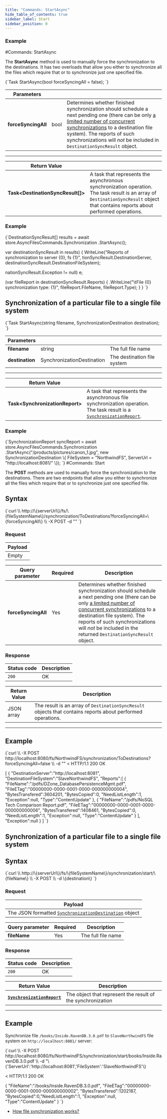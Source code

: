 ```yaml
---
title: "Commands: StartAsync"
hide_table_of_contents: true
sidebar_label: Start
sidebar_position: 0
---
```





### Example
<LanguageSwitcher supportedLanguages={supportedLanguages} />
<LanguageContent language="csharp">
#Commands: StartAsync

The **StartAsync** method is used to manually force the synchronization to the destinations. It has two overloads that allow you either to synchronize all the files which require that or to synchronize just one specified file.



<TabItem value="start_1" label="start_1">
<CodeBlock language="csharp">
{`Task<DestinationSyncResult[]> StartAsync(bool forceSyncingAll = false);
`}
</CodeBlock>
</TabItem>

| Parameters | | |
| ------------- | ------------- | ----- |
| **forceSyncingAll** | bool | Determines whether finished synchronization should schedule a next pending one (there can be only [a limited number of concurrent synchronizations](../../../synchronization/configurations.mdx#ravensynchronizationconfig) to a destination file system). The reports of such synchronizations will *not* be included in `DestinationSyncResult` object. |


---

| Return Value | |
| ------------- | ------------- |
| **Task&lt;DestinationSyncResult[]&gt;** | A task that represents the asynchronous synchronization operation. The task result is an array of `DestinationSyncResult` object that contains reports about performed operations. |


### Example

<TabItem value="start_4" label="start_4">
<CodeBlock language="csharp">
{`DestinationSyncResult[] results = await store.AsyncFilesCommands.Synchronization
		.StartAsync();

var destinationSyncResult in results)
			\{
WriteLine("Reports of synchronization to server \{0\}, fs \{1\}", 
tionSyncResult.DestinationServer, destinationSyncResult.DestinationFileSystem);

nationSyncResult.Exception != null)
e;

(var fileReport in destinationSyncResult.Reports)
				\{
.WriteLine("\\tFile \{0\} synchronization type: \{1\}", fileReport.FileName, fileReport.Type);
				\}
			\}
`}
</CodeBlock>
</TabItem>



## Synchronization of a particular file to a single file system

<TabItem value="start_2" label="start_2">
<CodeBlock language="csharp">
{`Task<SynchronizationReport> StartAsync(string filename, SynchronizationDestination destination);
`}
</CodeBlock>
</TabItem>

| Parameters | | |
| ------------- | ------------- | ----- |
| **filename** | string | The full file name |
| **destination** | SynchronizationDestination | The destination file system |


---

| Return Value | |
| ------------- | ------------- |
| **Task&lt;SynchronizationReport&gt;** | A task that represents the asynchronous file synchronization operation. The task result is a [`SynchronizationReport`](../../../../glossary/synchronization-report.mdx).  |


### Example

<TabItem value="start_5" label="start_5">
<CodeBlock language="csharp">
{`SynchronizationReport syncReport = await store.AsyncFilesCommands.Synchronization
											.StartAsync("/products/pictures/canon_1.jpg", 
														new SynchronizationDestination
														\{
															FileSystem = "NorthwindFS",
															ServerUrl = "http://localhost:8081/"
														\});
`}
</CodeBlock>
</TabItem>




</LanguageContent>
<LanguageContent language="http">
#Commands: Start

The **POST** methods are used to manually force the synchronization to the destinations. 
There are two endpoints that allow you either to synchronize all the files which require that or to synchronize just one specified file.



## Syntax

<TabItem value="json" label="json">
<CodeBlock language="json">
{`curl \\
	http://\{serverUrl\}/fs/\{fileSystemName\}/synchronization/ToDestinations?forceSyncingAll=\{forceSyncingAll\}  \\
	-X POST 
    -d ""
`}
</CodeBlock>
</TabItem>

### Request

| Payload |
| ------- |
| Empty|

| Query parameter | Required | Description |
| ------------- | -- | ---- |
| **forceSyncingAll** | Yes | Determines whether finished synchronization should schedule a next pending one (there can be only [a limited number of concurrent synchronizations](../../../synchronization/configurations.mdx#ravensynchronizationconfig) to a destination file system). The reports of such synchronizations will *not* be included in the returned `DestinationSyncResult` object.  |

### Response

| Status code | Description |
| ----------- | - |
| `200` | OK |

| Return Value | Description |
| ------------- | ------------- |
| JSON array | The result is an array of `DestinationSyncResult` objects that contains reports about performed operations. |
---

## Example

<TabItem value="json" label="json">
<CodeBlock language="json">
{`curl \\
	-X POST http://localhost:8080/fs/NorthwindFS/synchronization/ToDestinations?forceSyncingAll=false \\
    -d ""
< HTTP/1.1 200 OK

[
    \{
        "DestinationServer":"http://localhost:8081",
        "DestinationFileSystem":"SlaveNorthwindFS",
        "Reports":[
            \{
                "FileName":"/pdfs/DZone_DatabasePersistenceMgmt.pdf",
                "FileETag":"00000000-0000-0001-0000-000000000004",
                "BytesTransfered":3604201,
                "BytesCopied":0,
                "NeedListLength":1,
                "Exception":null,
                "Type":"ContentUpdate"
            \},
            \{
                "FileName":"/pdfs/NoSQL Tech Comparison Report.pdf",
                "FileETag":"00000000-0000-0001-0000-000000000006",
                "BytesTransfered":1408461,
                "BytesCopied":0,
                "NeedListLength":1,
                "Exception":null,
                "Type":"ContentUpdate"
            \}
        ],
        "Exception":null
    \}
]
`}
</CodeBlock>
</TabItem>



## Synchronization of a particular file to a single file system

## Syntax

<TabItem value="json" label="json">
<CodeBlock language="json">
{`curl \\
	http://\{serverUrl\}/fs/\{fileSystemName\}/synchronization/start/\{fileName\}  \\
	-X POST \\
	-d \{destination\} 
`}
</CodeBlock>
</TabItem>

### Request

| Payload |
| ------- |
| The JSON formatted [`SynchronizationDestination`](../../../../glossary/synchronization-destination.mdx) object|

| Query parameter | Required | Description |
| ------------- | -- | ---- |
| **fileName** | Yes | The full file name|

### Response

| Status code | Description |
| ----------- | - |
| `200` | OK |

| Return Value | Description |
| ------------- | ------------- |
| **[`SynchronizationReport`](../../../../glossary/synchronization-report.mdx)** | The object that represent the result of the synchronization |

---

## Example

Synchronize file `/books/Inside.RavenDB.3.0.pdf` to `SlaveNorthwindFS` file system on `http://localhost:8081/` server:

<TabItem value="json" label="json">
<CodeBlock language="json">
{`curl \\
    -X POST http://localhost:8080/fs/NorthwindFS/synchronization/start/books/Inside.RavenDB.3.0.pdf \\
    -d "\{'ServerUrl':'http://localhost:8081','FileSystem':'SlaveNorthwindFS'\}

< HTTP/1.1 200 OK

\{
    "FileName":"/books/Inside.RavenDB.3.0.pdf",
    "FileETag":"00000000-0000-0001-0000-000000000002",
    "BytesTransfered":1202187,
    "BytesCopied":0,"NeedListLength":1,
    "Exception":null,
    "Type":"ContentUpdate"
\}
`}
</CodeBlock>
</TabItem>




- [How file synchronization works?](../../../synchronization/how-it-works.mdx)


</LanguageContent>

<!---
- [How file synchronization works?](../../../synchronization/how-it-works)

-->